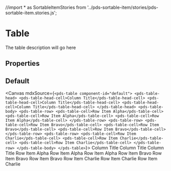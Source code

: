 
//import * as SortableItemStories from '../pds-sortable-item/stories/pds-sortable-item.stories.js';

<Meta of={stories} />

# Table

The table description will go here

## Properties

<ArgTypes of={stories} />

## Default

<Canvas mdxSource={`
<pds-table component-id="default">
  <pds-table-head>
    <pds-table-head-cell>Column Title</pds-table-head-cell>
    <pds-table-head-cell>Column Title</pds-table-head-cell>
    <pds-table-head-cell>Column Title</pds-table-head-cell>
  </pds-table-head>
  <pds-table-body>
    <pds-table-row>
      <pds-table-cell>Row Item Alpha</pds-table-cell>
      <pds-table-cell>Row Item Alpha</pds-table-cell>
      <pds-table-cell>Row Item Alpha</pds-table-cell>
    </pds-table-row>
    <pds-table-row>
      <pds-table-cell>Row Item Bravo</pds-table-cell>
      <pds-table-cell>Row Item Bravo</pds-table-cell>
      <pds-table-cell>Row Item Bravo</pds-table-cell>
    </pds-table-row>
    <pds-table-row>
      <pds-table-cell>Row Item Charlie</pds-table-cell>
      <pds-table-cell>Row Item Charlie</pds-table-cell>
      <pds-table-cell>Row Item Charlie</pds-table-cell>
    </pds-table-row>
  </pds-table-body>
</pds-table>
`}>
  <pds-table component-id="default">
    <pds-table-head>
      <pds-table-head-cell>Column Title</pds-table-head-cell>
      <pds-table-head-cell>Column Title</pds-table-head-cell>
      <pds-table-head-cell>Column Title</pds-table-head-cell>
    </pds-table-head>
    <pds-table-body>
      <pds-table-row>
        <pds-table-cell>Row Item Alpha</pds-table-cell>
        <pds-table-cell>Row Item Alpha</pds-table-cell>
        <pds-table-cell>Row Item Alpha</pds-table-cell>
      </pds-table-row>
      <pds-table-row>
        <pds-table-cell>Row Item Bravo</pds-table-cell>
        <pds-table-cell>Row Item Bravo</pds-table-cell>
        <pds-table-cell>Row Item Bravo</pds-table-cell>
      </pds-table-row>
      <pds-table-row>
        <pds-table-cell>Row Item Charlie</pds-table-cell>
        <pds-table-cell>Row Item Charlie</pds-table-cell>
        <pds-table-cell>Row Item Charlie</pds-table-cell>
      </pds-table-row>
    </pds-table-body>
  </pds-table>
</Canvas>
